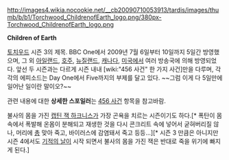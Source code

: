 http://images4.wikia.nocookie.net/__cb20090710053913/tardis/images/thumb/b/b1/Torchwood_ChildrenofEarth_logo.png/380px-Torchwood_ChildrenofEarth_logo.png


'''Children of Earth'''

[[토치우드]] 시즌 3의 제목.
BBC One에서 2009년 7월 6일부터 10일까지 5일간 방영했으며, 그 외 [[아일랜드]], [[호주]], [[뉴질랜드]], [[캐나다]], [[미국]]에서 여러 방송국에 의해 방영되었다. 앞선 두 시즌과는 다르게 시즌 내내 [wiki:"456 사건" 한 가지 사건]만을 다루며, 각각의 에피소드는 Day One에서 Five까지의 부제를 달고 있다. ~~그럼 이게 다 5일만에 일어난 일이란 말이오?~~

관련 내용에 대한 '''상세한 스포일러'''는 [[456 사건]] 항목을 참고바람.

불사의 몸을 가진 [[캡틴 잭 하크니스]]가 가장 곤욕을 치르는 시즌이기도 하다.[* 폭탄이 몸 속에서 폭발해 온몸이 분해되고 재생한 것을 다시 콘크리트 속에 넣어서 굳혀버리질 않나, 머리에 [[총]] 맞아 죽고, 바이러스에 감염돼서 죽고 등등...][* 시즌 3 만큼은 아니지만 시즌 4에서도 [[기적의 날]]이 시작 되면서 불사의 몸을 가진 잭은 반대로 죽을 위기에 빠지게 된다.]
